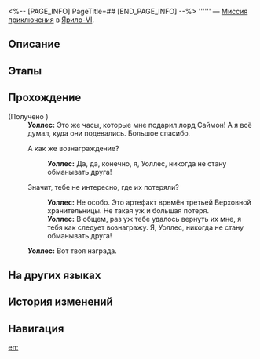 <%-- [PAGE_INFO]
PageTitle=##
[END_PAGE_INFO] --%>
{{Дополнить|Диалоги.}}
{{Миссия Инфобокс
|id              = 4040155
|Название        = 
|Изображение     = Миссия .png
|Тип             = Миссия приключения
|Событие         = 
|Глава           = 
|Условия         = Завершена {{cx}}<!--Hidden Mission ID 4040106-->
|Персонажи       = Первопроходец; Уоллес
|СтартЛокация    = [[Ярило-VI]] — [[Административный район]]
|Мир             = Ярило-VI
|Предыдущая      = 
|Следующая       = 
|Награды         = Кредиты*5 000
}}
'''''' — [[Миссия приключения]] в [[Ярило-VI]].

==Описание==
{{Описание|<!--официальное описание из Перекрёстка судеб-->}}

==Этапы==


==Прохождение==
{{Дополнить}}

;(Получено {{Предмет|Похвала высокой морали|20|x=2}})
:<!--1-second delay-->
:'''Уоллес:''' Это же часы, которые мне подарил лорд Саймон! А я всё думал, куда они подевались. Большое спасибо.
:{{Диалог|Стрелка}} А как же вознаграждение?
::'''Уоллес:''' Да, да, конечно, я, Уоллес, никогда не стану обманывать друга!
:{{Диалог|Стрелка}} Значит, тебе не интересно, где их потеряли?
::'''Уоллес:''' Не особо. Это артефакт времён третьей Верховной хранительницы. Не такая уж и большая потеря.
::'''Уоллес:''' В общем, раз уж тебе удалось вернуть их мне, я тебя как следует вознагражу. Я, Уоллес, никогда не стану обманывать друга!
:'''Уоллес:''' Вот твоя награда.
{{Диалог Конец}}

==На других языках==
{{На других языках
|en   = 
|zhs  = 
|zht  = 
|ja   = 
|ko   = 
|es   = 
|fr   = 
|ru   = 
|th   = 
|vi   = 
|de   = 
|id   = 
|pt   = 
}}

==История изменений==
{{История изменений|3.5}}

==Навигация==
{{Миссия приключения Навбокс|Глава }}

[[en:]]
